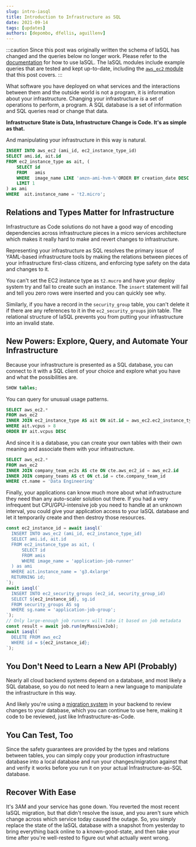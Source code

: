 ```yaml
---
slug: intro-iasql
title: Introduction to Infrastructure as SQL
date: 2021-09-14
tags: [updates]
authors: [depombo, dfellis, aguillenv]
---
```


:::caution
Since this post was originally written the schema of IaSQL has changed and the queries below no longer work. Please refer to the [documentation](/docs) for how to use IaSQL. The IaSQL modules include example queries that are tested and kept up-to-date, including the [`aws_ec2` module](/docs/modules/aws/aws_ec2/) that this post covers.
:::

What software you have deployed on what services and the interactions between them and the outside world is not a program, it is information about your infrastructure. Changing your infrastructure *is* a set of operations to perform, a program. A SQL database is a set of information and SQL queries read or change that data.

<!--truncate-->

**Infrastructure State is Data, Infrastructure Change is Code. It's as simple as that.**

And manipulating your infrastructure in this way is natural.

```sql
INSERT INTO aws_ec2 (ami_id, ec2_instance_type_id)
SELECT ami.id, ait.id
FROM ec2_instance_type as ait, (
    SELECT id
    FROM   amis
    WHERE  image_name LIKE 'amzn-ami-hvm-%'ORDER BY creation_date DESC
    LIMIT 1
) as ami
WHERE  ait.instance_name = 't2.micro';
```

## **Relations and Types Matter for Infrastructure**

Infrastructure as Code solutions do not have a good way of encoding dependencies across infrastructure pieces in a micro services architecture which makes it really hard to make and revert changes to infrastructure.

Representing your infrastructure as SQL resolves the primary issue of YAML-based infrastructure tools by making the relations between pieces of your infrastructure first-class citizens, and enforcing type safety on the data and changes to it.

You can't set the EC2 instance type as `t2.mucro` and have your deploy system try and fail to create such an instance. The `insert` statement will fail and tell you zero rows were inserted and you can quickly see why.

Similarly, if you have a record in the `security_group` table, you can't delete it if there are any references to it in the `ec2_security_groups` join table. The relational structure of IaSQL prevents you from putting your infrastructure into an invalid state.

## **New Powers: Explore, Query, and Automate Your Infrastructure**

Because your infrastructure is presented as a SQL database, you can connect to it with a SQL client of your choice and explore what you have and what the possibilities are.

```sql
SHOW tables;
```

You can query for unusual usage patterns.

```sql
SELECT aws_ec2.*
FROM aws_ec2
INNER JOIN ec2_instance_type AS ait ON ait.id = aws_ec2.ec2_instance_type_id
WHERE ait.vcpus > 8
ORDER BY ait.vcpus DESC
```

And since it is a database, you can create your own tables with their own meaning and associate them with your infrastructure.

```sql
SELECT aws_ec2.*
FROM aws_ec2
INNER JOIN company_team_ec2s AS cte ON cte.aws_ec2_id = aws_ec2.id
INNER JOIN company_teams AS ct ON ct.id = cte.company_team_id
WHERE ct.name = 'Data Engineering'
```

Finally, your applications can know much more about what infrastructure they need than any auto-scaler solution out there. If you had a very infrequent but CPU/GPU-intensive job you need to handle at an unknown interval, you could give your application access to your IaSQL database and let it temporarily create and then destroy those resources.

```jsx
const ec2_instance_id = await iasql(`
  INSERT INTO aws_ec2 (ami_id, ec2_instance_type_id)
  SELECT ami.id, ait.id
  FROM ec2_instance_type as ait, (
      SELECT id
      FROM amis
      WHERE image_name = 'application-job-runner'
  ) as ami
  WHERE ait.instance_name = 'g3.4xlarge'
  RETURNING id;
`);
await iasql(`
  INSERT INTO ec2_security_groups (ec2_id, security_group_id)
  SELECT ${ec2_instance_id}, sg.id
  FROM security_groups AS sg
  WHERE sg.name = 'application-job-group';
`);
// Only large-enough job runners will take it based on job metadata
const result = await job.run(myMassiveJob); 
await iasql(`
  DELETE FROM aws_ec2
  WHERE id = ${ec2_instance_id};
`);
```

## **You Don't Need to Learn a New API (Probably)**

Nearly all cloud backend systems depend on a database, and most likely a SQL database, so you do not need to learn a new language to manipulate the infrastructure in this way.

And likely you're using a [migration system](https://en.wikipedia.org/wiki/Schema_migration) in your backend to review changes to your database, which you can continue to use here, making it code to be reviewed, just like Infrastructure-as-Code.

## **You Can Test, Too**

Since the safety guarantees are provided by the types and relations between tables, you can simply copy your production infrastructure database into a local database and run your changes/migration against that and verify it works before you run it on your actual Infrastructure-as-SQL database.

## **Recover With Ease**

It's 3AM and your service has gone down. You reverted the most recent IaSQL migration, but that didn't resolve the issue, and you aren't sure which change across which service today caused the outage. So, you simply replace the state of the IaSQL database with a snapshot from yesterday to bring everything back online to a known-good-state, and then take your time after you're well-rested to figure out what actually went wrong.